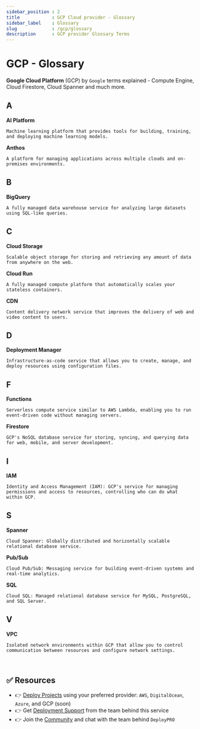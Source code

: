 ```yaml
---
sidebar_position : 2
title            : GCP Cloud provider - Glossary
sidebar_label    : Glossary
slug             : /gcp/glossary
description      : GCP provider Glossary Terms
---
```


# GCP - Glossary

**Google Cloud Platform** (GCP) by `Google` terms explained - Compute Engine, Cloud Firestore, Cloud Spanner and much more.

## A 

**AI Platform**

    Machine learning platform that provides tools for building, training, and deploying machine learning models.

**Anthos**

    A platform for managing applications across multiple clouds and on-premises environments.

## B 

**BigQuery**

    A fully managed data warehouse service for analyzing large datasets using SQL-like queries.

## C 

**Cloud Storage**

    Scalable object storage for storing and retrieving any amount of data from anywhere on the web.

**Cloud Run**

    A fully managed compute platform that automatically scales your stateless containers.

**CDN** 

    Content delivery network service that improves the delivery of web and video content to users.

## D 

**Deployment Manager** 

    Infrastructure-as-code service that allows you to create, manage, and deploy resources using configuration files.

## F

**Functions**

    Serverless compute service similar to AWS Lambda, enabling you to run event-driven code without managing servers.

**Firestore**

    GCP's NoSQL database service for storing, syncing, and querying data for web, mobile, and server development.

## I 

**IAM** 

    Identity and Access Management (IAM): GCP's service for managing permissions and access to resources, controlling who can do what within GCP.

## S

**Spanner**

    Cloud Spanner: Globally distributed and horizontally scalable relational database service.

**Pub/Sub**

    Cloud Pub/Sub: Messaging service for building event-driven systems and real-time analytics.

**SQL**

    Cloud SQL: Managed relational database service for MySQL, PostgreSQL, and SQL Server.

## V 

**VPC**

    Isolated network environments within GCP that allow you to control communication between resources and configure network settings.

<br />

## ✅ Resources

- 👉 [Deploy Projects](https://deploypro.dev/) using your preferred provider: `AWS`, `DigitalOcean`, `Azure`, and GCP (soon)
- 👉 Get [Deployment Support](https://deploypro.dev/support/) from the team behind this service
- 👉 Join the [Community](https://discord.gg/qQhjQZhnur) and chat with the team behind `DeployPRO`
